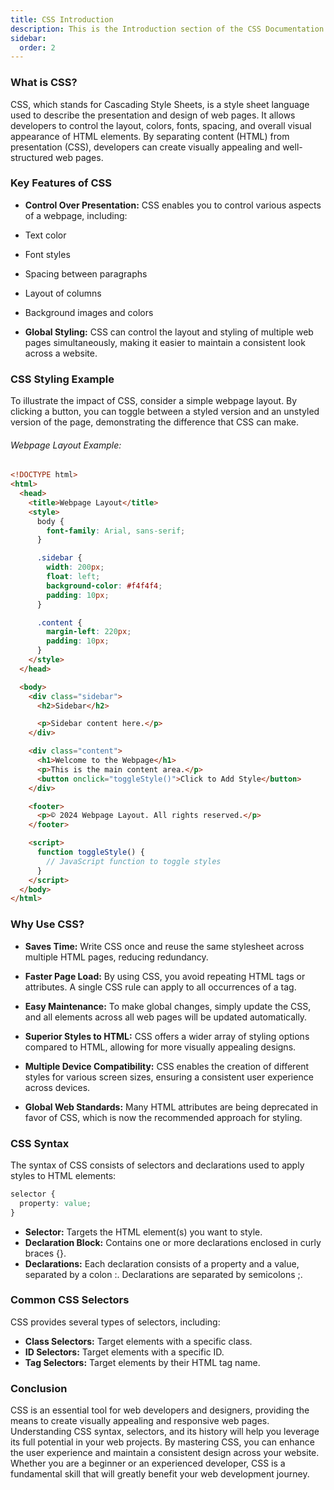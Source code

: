 ```yaml
---
title: CSS Introduction
description: This is the Introduction section of the CSS Documentation
sidebar:
  order: 2
---
```


### What is CSS?

CSS, which stands for Cascading Style Sheets, is a style sheet language used to describe the presentation and design of web pages. It allows developers to control the layout, colors, fonts, spacing, and overall visual appearance of HTML elements. By separating content (HTML) from presentation (CSS), developers can create visually appealing and well-structured web pages.

### Key Features of CSS

- **Control Over Presentation:** CSS enables you to control various aspects of a webpage, including:

- Text color
- Font styles
- Spacing between paragraphs
- Layout of columns
- Background images and colors

- **Global Styling:** CSS can control the layout and styling of multiple web pages simultaneously, making it easier to maintain a consistent look across a website.

### CSS Styling Example

To illustrate the impact of CSS, consider a simple webpage layout. By clicking a button, you can toggle between a styled version and an unstyled version of the page, demonstrating the difference that CSS can make.

###### Webpage Layout Example:

```html
<!DOCTYPE html>
<html>
  <head>
    <title>Webpage Layout</title>
    <style>
      body {
        font-family: Arial, sans-serif;
      }

      .sidebar {
        width: 200px;
        float: left;
        background-color: #f4f4f4;
        padding: 10px;
      }

      .content {
        margin-left: 220px;
        padding: 10px;
      }
    </style>
  </head>

  <body>
    <div class="sidebar">
      <h2>Sidebar</h2>

      <p>Sidebar content here.</p>
    </div>

    <div class="content">
      <h1>Welcome to the Webpage</h1>
      <p>This is the main content area.</p>
      <button onclick="toggleStyle()">Click to Add Style</button>
    </div>

    <footer>
      <p>© 2024 Webpage Layout. All rights reserved.</p>
    </footer>

    <script>
      function toggleStyle() {
        // JavaScript function to toggle styles
      }
    </script>
  </body>
</html>
```

### Why Use CSS?

- **Saves Time:** Write CSS once and reuse the same stylesheet across multiple HTML pages, reducing redundancy.

- **Faster Page Load:** By using CSS, you avoid repeating HTML tags or attributes. A single CSS rule can apply to all occurrences of a tag.

- **Easy Maintenance:** To make global changes, simply update the CSS, and all elements across all web pages will be updated automatically.

- **Superior Styles to HTML:** CSS offers a wider array of styling options compared to HTML, allowing for more visually appealing designs.

- **Multiple Device Compatibility:** CSS enables the creation of different styles for various screen sizes, ensuring a consistent user experience across devices.

- **Global Web Standards:** Many HTML attributes are being deprecated in favor of CSS, which is now the recommended approach for styling.

### CSS Syntax

The syntax of CSS consists of selectors and declarations used to apply styles to HTML elements:

```css
selector {
  property: value;
}
```

- **Selector:** Targets the HTML element(s) you want to style.
- **Declaration Block:** Contains one or more declarations enclosed in curly braces {}.
- **Declarations:** Each declaration consists of a property and a value, separated by a colon :. Declarations are separated by semicolons ;.

### Common CSS Selectors

CSS provides several types of selectors, including:

- **Class Selectors:** Target elements with a specific class.
- **ID Selectors:** Target elements with a specific ID.
- **Tag Selectors:** Target elements by their HTML tag name.

### Conclusion

CSS is an essential tool for web developers and designers, providing the means to create visually appealing and responsive web pages. Understanding CSS syntax, selectors, and its history will help you leverage its full potential in your web projects. By mastering CSS, you can enhance the user experience and maintain a consistent design across your website. Whether you are a beginner or an experienced developer, CSS is a fundamental skill that will greatly benefit your web development journey.
